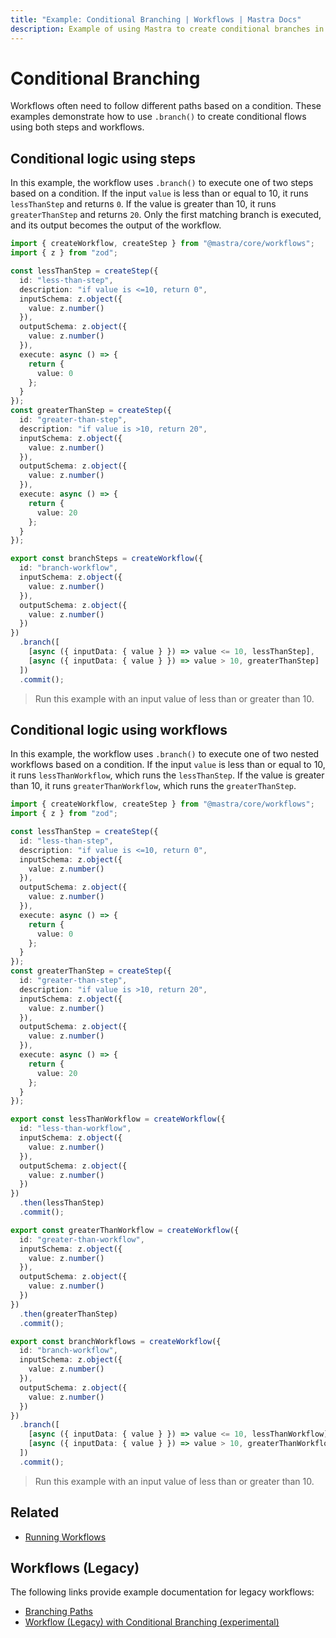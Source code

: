 ```yaml
---
title: "Example: Conditional Branching | Workflows | Mastra Docs"
description: Example of using Mastra to create conditional branches in workflows using the `branch` statement .
---
```


# Conditional Branching

Workflows often need to follow different paths based on a condition. These examples demonstrate how to use `.branch()` to create conditional flows using both steps and workflows.

## Conditional logic using steps

In this example, the workflow uses `.branch()` to execute one of two steps based on a condition. If the input `value` is less than or equal to 10, it runs `lessThanStep` and returns `0`. If the value is greater than 10, it runs `greaterThanStep` and returns `20`. Only the first matching branch is executed, and its output becomes the output of the workflow.

```typescript filename="src/mastra/workflows/example-branch-steps.ts" showLineNumbers copy
import { createWorkflow, createStep } from "@mastra/core/workflows";
import { z } from "zod";

const lessThanStep = createStep({
  id: "less-than-step",
  description: "if value is <=10, return 0",
  inputSchema: z.object({
    value: z.number()
  }),
  outputSchema: z.object({
    value: z.number()
  }),
  execute: async () => {
    return {
      value: 0
    };
  }
});
const greaterThanStep = createStep({
  id: "greater-than-step",
  description: "if value is >10, return 20",
  inputSchema: z.object({
    value: z.number()
  }),
  outputSchema: z.object({
    value: z.number()
  }),
  execute: async () => {
    return {
      value: 20
    };
  }
});

export const branchSteps = createWorkflow({
  id: "branch-workflow",
  inputSchema: z.object({
    value: z.number()
  }),
  outputSchema: z.object({
    value: z.number()
  })
})
  .branch([
    [async ({ inputData: { value } }) => value <= 10, lessThanStep],
    [async ({ inputData: { value } }) => value > 10, greaterThanStep]
  ])
  .commit();
```

> Run this example with an input value of less than or greater than 10.

## Conditional logic using workflows

In this example, the workflow uses `.branch()` to execute one of two nested workflows based on a condition. If the input `value` is less than or equal to 10, it runs `lessThanWorkflow`, which runs the `lessThanStep`. If the value is greater than 10, it runs `greaterThanWorkflow`, which runs the `greaterThanStep`.

```typescript filename="src/mastra/workflows/example-branch-workflows.ts" showLineNumbers copy
import { createWorkflow, createStep } from "@mastra/core/workflows";
import { z } from "zod";

const lessThanStep = createStep({
  id: "less-than-step",
  description: "if value is <=10, return 0",
  inputSchema: z.object({
    value: z.number()
  }),
  outputSchema: z.object({
    value: z.number()
  }),
  execute: async () => {
    return {
      value: 0
    };
  }
});
const greaterThanStep = createStep({
  id: "greater-than-step",
  description: "if value is >10, return 20",
  inputSchema: z.object({
    value: z.number()
  }),
  outputSchema: z.object({
    value: z.number()
  }),
  execute: async () => {
    return {
      value: 20
    };
  }
});

export const lessThanWorkflow = createWorkflow({
  id: "less-than-workflow",
  inputSchema: z.object({
    value: z.number()
  }),
  outputSchema: z.object({
    value: z.number()
  })
})
  .then(lessThanStep)
  .commit();

export const greaterThanWorkflow = createWorkflow({
  id: "greater-than-workflow",
  inputSchema: z.object({
    value: z.number()
  }),
  outputSchema: z.object({
    value: z.number()
  })
})
  .then(greaterThanStep)
  .commit();

export const branchWorkflows = createWorkflow({
  id: "branch-workflow",
  inputSchema: z.object({
    value: z.number()
  }),
  outputSchema: z.object({
    value: z.number()
  })
})
  .branch([
    [async ({ inputData: { value } }) => value <= 10, lessThanWorkflow],
    [async ({ inputData: { value } }) => value > 10, greaterThanWorkflow]
  ])
  .commit();
```

> Run this example with an input value of less than or greater than 10.

## Related

- [Running Workflows](./running-workflows.mdx)

## Workflows (Legacy)

The following links provide example documentation for legacy workflows:

- [Branching Paths](/examples/workflows_legacy/branching-paths)
- [Workflow (Legacy) with Conditional Branching (experimental)](/examples/workflows_legacy/conditional-branching)

